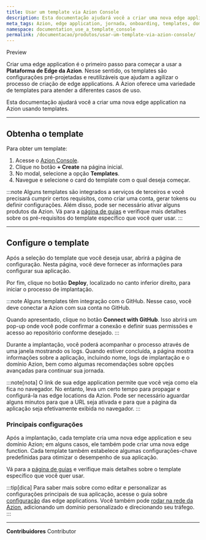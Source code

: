```yaml
---
title: Usar um template via Azion Console
description: Esta documentação ajudará você a criar uma nova edge application na Azion usando templates.
meta_tags: Azion, edge application, jornada, onboarding, templates, domínios, tráfego
namespace: documentation_use_a_template_console
permalink: /documentacao/produtos/usar-um-template-via-azion-console/
---
```



<Tag severity="info" client:only="vue">
Preview
</Tag>

Criar uma edge application é o primeiro passo para começar a usar a **Plataforma de Edge da Azion**. Nesse sentido, os templates são configurações pré-projetadas e reutilizáveis que ajudam a agilizar o processo de criação de edge applications. A Azion oferece uma variedade de templates para atender a diferentes casos de uso.

Esta documentação ajudará você a criar uma nova edge application na Azion usando templates.

<LinkButton link="/pt-br/documentacao/produtos/marketplace/templates/" text="saiba mais sobre templates" outlined /> 


---

## Obtenha o template

Para obter um template:

1. Acesse o [Azion Console](https://console.azion.com/).
2. Clique no botão **+ Create** na página inicial.
3. No modal, selecione a opção **Templates**.
4. Navegue e selecione o card do template com o qual deseja começar.

:::note
Alguns templates são integrados a serviços de terceiros e você precisará cumprir certos requisitos, como criar uma conta, gerar tokens ou definir configurações. Além disso, pode ser necessário ativar alguns produtos da Azion. Vá para a [página de guias](/pt-br/documentacao/produtos/guias/#azion-templates) e verifique mais detalhes sobre os pré-requisitos do template específico que você quer usar. 
:::

---

## Configure o template

Após a seleção do template que você deseja usar, abrirá a página de configuração. Nesta página, você deve fornecer as informações para configurar sua aplicação.

Por fim, clique no botão **Deploy**, localizado no canto inferior direito, para iniciar o processo de implantação.

:::note
Alguns templates têm integração com o GitHub. Nesse caso, você deve conectar a Azion com sua conta no GitHub.

Quando apresentado, clique no botão **Connect with GitHub**. Isso abrirá um pop-up onde você pode confirmar a conexão e definir suas permissões e acesso ao repositório conforme desejado. 
:::

Durante a implantação, você poderá acompanhar o processo através de uma janela mostrando os logs. Quando estiver concluída, a página mostra informações sobre a aplicação, incluindo nome, logs de implantação e o domínio Azion, bem como algumas recomendações sobre opções avançadas para continuar sua jornada.

:::note[nota]
O link de sua edge application permite que você veja como ela fica no navegador. No entanto, leva um certo tempo para propagar e configurá-la nas edge locations da Azion. Pode ser necessário aguardar alguns minutos para que a URL seja ativada e para que a página da aplicação seja efetivamente exibida no navegador.
:::

### Principais configurações

Após a implantação, cada template cria uma nova edge application e seu domínio Azion; em alguns casos, ele também pode criar uma nova edge function. Cada template também estabelece algumas configurações-chave predefinidas para otimizar o desempenho de sua aplicação.

Vá para a [página de guias](/pt-br/documentacao/produtos/guias/#azion-templates) e verifique mais detalhes sobre o template específico que você quer usar.

:::tip[dica]
Para saber mais sobre como editar e personalizar as configurações principais de sua aplicação, acesse o guia sobre [configuração](/pt-br/documentacao/produtos/guias/build/definir-configuracoes-principais/) das edge applications. Você também pode [rodar na rede da Azion](/pt-br/documentacao/produtos/ative-em-producao/), adicionando um domínio personalizado e direcionando seu tráfego.
:::


---


**Contribuidores** <ContributorList>Contributor</ContributorList>
